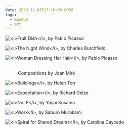 ```yaml
---
date: 2023-12-03T17:16:00.000Z
tags:
  - museum
  - art
---
```

![](../../assets/art/20231203-fruit-dish.jpg "<i>Fruit Dish</i>, by Pablo Picasso")

![](../../assets/art/20231203-the-night-wind.jpg "<i>The Night Wind</i>, by Charles Burchfield")

![](../../assets/art/20231203-woman-dressing-her-hair.jpg "<i>Woman Dressing Her Hair</i>, by Pablo Picasso")

<figure>
  <div className="grid md:grid-cols-2 gap-4">
    <img src="../../assets/art/20231203-miro-1.jpg" alt="" />
    <img src="../../assets/art/20231203-miro-2.jpg" alt="" />
  </div>
  <figcaption>Compositions by Joan Miró</figcaption>
</figure>

![](../../assets/art/20231203-buildings.jpg "<i>Buildings</i>, by Helen Torr")

![](../../assets/art/20231203-expectation.jpg "<i>Expectation</i>, by Richard Oelze")

![](../../assets/art/20231203-no-f.jpg "<i>No. F</i>, by Yayoi Kusama")

![](../../assets/art/20231203-work.jpg "<i>Work</i>, by Saburo Murakami")

![](../../assets/art/20231203-IMG_8319.jpg "<i>Spiral for Shared Dreams</i>, by Carolina Caycedo")